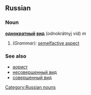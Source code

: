 ==Russian==
===Noun===
'''[[однократный]] [[вид]]''' (odnokrátnyj vid) ''m''

#''(Grammar):'' [[semelfactive aspect]]

===See also===
*[[аорист]]
*[[несовершенный вид]]
*[[совершенный вид]]

[[Category:Russian nouns]]